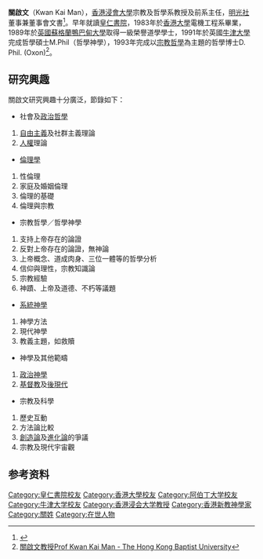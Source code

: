 {{expand|time=2016-01-11T23:50:59+00:00}}
{{refimprove|time=2016-01-11T23:50:59+00:00}}
'''關啟文'''（Kwan Kai Man），[[香港浸會大學|香港浸會大學]]宗教及哲學系教授及前系主任，[[明光社|明光社]]董事兼董事會文書<ref>{{cite web|url=http://www.truth-light.org.hk/nt/statement/%E8%91%A3%E4%BA%8B%E5%8F%8A%E9%A1%A7%E5%95%8F | title=董事及顧問 | publisher=[[明光社|明光社]] }}</ref>。早年就讀[[皇仁書院|皇仁書院]]，1983年於[[香港大學|香港大學]]電機工程系畢業，1989年於[[英國|英國]][[蘇格蘭|蘇格蘭]][[鴨巴甸大學|鴨巴甸大學]]取得一級榮譽道學學士，1991年於英國[[牛津大學|牛津大學]]完成哲學碩士M.Phil（哲學神學），1993年完成以[[宗教哲學|宗教哲學]]為主題的哲學博士D. Phil. (Oxon)<ref>[http://rel.hkbu.edu.hk/info_kmkwan.html  關啟文教授Prof Kwan Kai Man - The Hong Kong Baptist University]</ref>。

== 研究興趣 ==
關啟文研究興趣十分廣泛，節錄如下：
* 社會及[[政治哲學|政治哲學]]
# [[自由主義|自由主義]]及社群主義理論
# [[人權|人權]]理論
* [[倫理學|倫理學]]
# 性倫理
# 家庭及婚姻倫理
# 倫理的基礎
# 倫理與宗教
* 宗教哲學／哲學神學
# 支持上帝存在的論證
# 反對上帝存在的論證，無神論
# 上帝概念、道成肉身、三位一體等的哲學分析　
# 信仰與理性，宗教知識論
# 宗教經驗
# 神蹟、上帝及道德、不朽等議題
* [[系統神學|系統神學]]
# 神學方法
# 現代神學
# 教義主題，如救贖
* 神學及其他範疇
# [[政治神學|政治神學]]
# [[基督教|基督教]]及[[後現代|後現代]]
* 宗教及科學
# 歷史互動
# 方法論比較
# [[創造論|創造論]]及[[進化論|進化論]]的爭議
# 宗教及現代宇宙觀

== 参考资料 ==
{{reflist}}

{{DEFAULTSORT: Kwan, Kai Man}}
[[Category:皇仁書院校友|Category:皇仁書院校友]]
[[Category:香港大學校友|Category:香港大學校友]]
[[Category:阿伯丁大学校友|Category:阿伯丁大学校友]]
[[Category:牛津大学校友|Category:牛津大学校友]]
[[Category:香港浸会大学教授|Category:香港浸会大学教授]]
[[Category:香港新教神學家|Category:香港新教神學家]]
[[Category:關姓|Category:關姓]]
[[Category:在世人物|Category:在世人物]]
